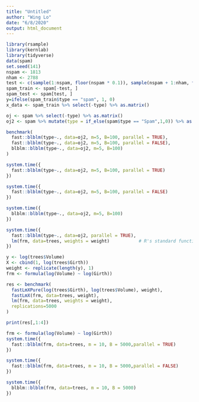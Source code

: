 ```yaml
---
title: "Untitled"
author: "Wing Lo"
date: "6/8/2020"
output: html_document
---
```


```r
library(rsample)
library(kernlab)
library(tidyverse)
data(spam)
set.seed(141)
nspam <- 1813
nham <- 2788
test <- c(sample(1:nspam, floor(nspam * 0.1)), sample(nspam + 1:nham, floor(nham * 0.1)))
spam_train <- spam[-test, ]
spam_test <- spam[test, ]
y=ifelse(spam_train$type == "spam", 1, 0)
x_data <- spam_train %>% select(-type) %>% as.matrix()

oj <- spam %>% select(-type) %>% as.matrix()
oj2 <- spam %>% mutate(type = if_else(spam$type == "Spam",1,0)) %>% as.matrix()
```

```r
benchmark(
  fast::blblm(type~., data=oj2, m=5, B=100, parallel = TRUE),
  fast::blblm(type~., data=oj2, m=5, B=100, parallel = FALSE),
  blblm::blblm(type~., data=oj2, m=5, B=100)
)
```
```r
system.time({
  fast::blblm(type~., data=oj2, m=5, B=100, parallel = TRUE)
})

system.time({
  fast::blblm(type~., data=oj2, m=5, B=100, parallel = FALSE)
})

system.time({
  blblm::blblm(type~., data=oj2, m=5, B=100)
})
```

```r
system.time({
  fast::blblm(type~., data=oj2, parallel = TRUE),
  lm(frm, data=trees, weights = weight)           # R's standard function
})
```


```r
y <- log(trees$Volume)
X <- cbind(1, log(trees$Girth))
weight <- replicate(length(y), 1)
frm <- formula(log(Volume) ~ log(Girth))

res <- benchmark(
  fastLmXPure(log(trees$Girth), log(trees$Volume), weight),
  fastLmX(frm, data=trees, weight),
  lm(frm, data=trees, weights = weight),
  replications=5000
)

print(res[,1:4])
```


```r
frm <- formula(log(Volume) ~ log(Girth))
system.time({
  fast::blblm(frm, data=trees, m = 10, B = 5000,parallel = TRUE)
})

system.time({
  fast::blblm(frm, data=trees, m = 10, B = 5000,parallel = FALSE)
})

system.time({
  blblm::blblm(frm, data=trees, m = 10, B = 5000)
})
```

